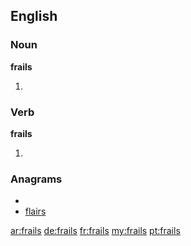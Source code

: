 ==English==

===Noun===
'''frails'''

# {{plural of|[[frail]]}}

===Verb===
'''frails'''

# {{third-person singular of|[[frail]]}}

===Anagrams===
* {{alphagram|afilrs}}
* [[flairs#English|flairs]]

[[ar:frails]]
[[de:frails]]
[[fr:frails]]
[[my:frails]]
[[pt:frails]]